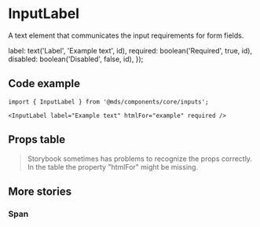 
<Meta title="Components/core/inputs/InputLabel" component={InputLabel} />

# InputLabel

A text element that communicates the input requirements for form fields.

  label: text('Label', 'Example text', id),
  required: boolean('Required', true, id),
  disabled: boolean('Disabled', false, id),
});

<Preview withToolbar>
  <Story name="Label">
    <InputLabel as="label" htmlFor={text('HTML for', 'example', 'label')} {...getProps('label')} />
  </Story>
</Preview>

## Code example

```tsx
import { InputLabel } from '@mds/components/core/inputs';
```

```tsx
<InputLabel label="Example text" htmlFor="example" required />
```

## Props table

<Props of={InputLabel} />

> Storybook sometimes has problems to recognize the props correctly. In the table the property "htmlFor" might be missing.

## More stories

### Span

<Preview withToolbar>
  <Story name="Span">
    <InputLabel as="span" {...getProps('span')} />
  </Story>
</Preview>
